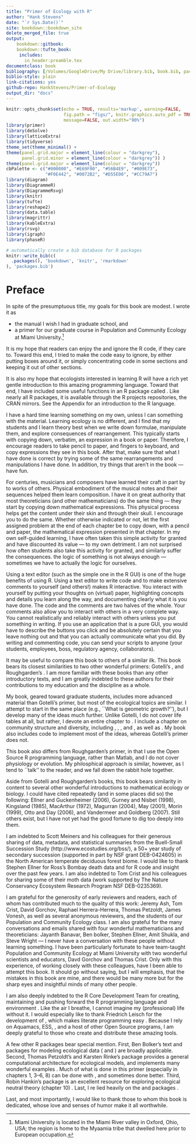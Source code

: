 ```yaml
---
title: "Primer of Ecology with R"
author: "Hank Stevens"
date: "`r Sys.Date()`"
site: bookdown::bookdown_site
delete_merged_file: true
output:
    bookdown::gitbook:
    bookdown::tufte_book:
     includes:
       in_header:preamble.tex
documentclass: book
bibliography: [/Volumes/GoogleDrive/My Drive/library.bib, book.bib, packages.bib]
biblio-style: plain
link-citations: yes
github-repo: HankStevens/Primer-of-Ecology
output_dir: "docs"
---
```


```r
knitr::opts_chunk$set(echo = TRUE, results='markup', warning=FALSE,
                      fig.path = "figs/", knitr.graphics.auto_pdf = TRUE,
                      message=FALSE, out.width="90%")
library(primer)
library(deSolve)
library(latticeExtra)
library(tidyverse)
theme_set(theme_minimal() + 
theme(panel.grid.major = element_line(colour = "darkgrey"),
      panel.grid.minor = element_line(colour = "darkgrey")) ) 
theme(panel.grid.major = element_line(colour = "darkgrey"))
cbPalette <- c("#000000", "#E69F00", "#56B4E9", "#009E73", 
               "#F0E442", "#0072B2", "#D55E00", "#CC79A7")
library(diagram)
library(DiagrammeR)
library(DiagrammeRsvg)
library(knitr)
library(tufte)
library(reshape2)
library(data.table)
library(magrittr)
library(kableExtra)
library(rsvg)
library(igraph)
library(phaseR)

```

```r
# automatically create a bib database for R packages
knitr::write_bib(c(
  .packages(), 'bookdown', 'knitr', 'rmarkdown'
), 'packages.bib')
```


# Preface {-}

\paragraph{Goals and audience}
In spite of the presumptuous title, my goals for this book are modest. I wrote it as 


* the manual I wish I had in graduate school, and
* a primer for our graduate course in Population and Community Ecology at Miami University.^[Miami University is located in the Miami River valley in Oxford, Ohio, USA; the region is home to the Myaamia tribe that dwelled here prior to European occupation.]


It is my hope that readers can enjoy the \emph{ecological content} and ignore the R code, if they care to.  Toward this end, I tried to make the code easy to ignore, by either putting boxes around it, or simply concentrating code in some sections and keeping it out of other sections. 

It is also my hope that ecologists interested in learning R will have a rich yet gentle introduction to this amazing programming language. Toward that end, I have included some useful functions in an R package called \texttt{primer}. Like nearly all R packages, it is available through the R projects repositories, the CRAN mirrors. See the Appendix for an introduction to the R language.

I have a hard time learning something on my own, unless I can \emph{do} something with the material. Learning  ecology is no different, and I find that my students and I learn theory best when we write down formulae, manipulate them, and explore consequences of rearrangement. This typically starts with copying down, verbatim, an expression in a book or paper. Therefore, I encourage readers to take pencil to paper, and fingers to keyboard, and copy expressions they see in this book. After that, make sure that what I have done is correct by trying some of the same rearrangements and manipulations I have done. In addition, try things that aren't in the book --- have fun.

\paragraph{A pedagogical suggestion}
For centuries, musicians and composers have learned their craft in part by \emph{copying by hand} to works of others. Physical embodiment of the musical notes and their sequences helped them learn composition. I have it on great authority that most theoreticians (and other mathematicians) do the same thing --- they start by copying down mathematical expressions. This physical process helps get the content under their skin and through their skull. I encourage you to do the same. Whether otherwise indicated or not, let the first assigned problem at the end of each chapter be to copy down, with a pencil and paper, the mathematical expression presented in that chapter. In my own self-guided learning, I have often taken this simple activity for granted and have discounted its value --- to my own detriment. I am not surprised how often students also take this activity for granted, and similarly suffer the consequences. \emph{Seeing} the logic of something is not always enough --- sometimes we have to actually \emph{recreate} the logic for ourselves.

Using a text editor (such as the simple one in the R GUI) is one of the huge benefits of using R. Using a text editor to write code and to make extensive comments to yourself (and others!) makes R \emph{truly} interactive. You interact with yourself by putting your thoughts on (virtual) paper, highlighting concepts and details you learn along the way, and documenting clearly what it is you have done. The code and the comments are two halves of the whole. Your comments also allow you to interact with others in a very complete way. You cannot realistically and reliably interact with others unless you put something in writing. If you use an application that is a pure GUI, you would have to describe the buttons you click and be absolutely certain that you leave nothing out and that you can actually communicate what you did. By writing and commenting code, you can send your scripts to anyone (your students, employees, boss, regulatory agency, collaborators\ldots). 

\paragraph{Comparison to other texts}
It may be useful to compare this book to others of a similar ilk. This book bears its closest similarities to two other wonderful primers: Gotelli's \emph{A Primer of Ecology}, and Roughgarden's \emph{Primer of Theoretical Ecology}. I am more familiar with these books than any other introductory texts, and I  am greatly indebted to these authors for their contributions to my education and the discipline as a whole. 

My book, geared toward graduate students, includes more advanced material than Gotelli's primer, but most of the ecological topics are similar. I attempt to start in the same place (e.g., ``What is geometric growth?''), but I develop many of the ideas much further. Unlike Gotelli, I do not cover life tables at all, but rather, I devote an entire chapter to \emph{demographic matrix models}. I include a chapter on community structure and diversity, including \emph{multivariate distances}, \emph{species-abundance distributions}, \emph{species-area relations}, and \emph{island biogeography}, as well as \emph{diversity partitioning}. My book also includes code to implement most of the ideas, whereas Gotelli's primer does not.

This book also differs from Roughgarden's primer, in that I use the Open Source R programming language, rather than Matlab\textregistered, and I do not cover physiology or evolution. My philosphical approach is similar, however, as I tend to ``talk'' to the reader, and we fall down the rabbit hole together\footnote{From \emph{Alice's Adventures in Wonderland} (1865), L. Carroll (C. L. Dodgson).}.

Aside from Gotelli and Roughgarden's books, this book bears similarity in content to several other wonderful introductions to mathematical ecology or biology. I could have cited repeatedly (and in some places did so) the following: Ellner and Guckenheimer (2006), Gurney and Nisbet (1998), Kingsland (1985), MacArthur (1972), Magurran (2004), May (2001), Morin (1999), Otto and Day (2006),  and Vandermeer and Goldberg (2007). Still others exist, but I have not yet had the good fortune to dig too deeply into them.

\paragraph{Acknowledgements}
I am indebted to Scott Meiners and his colleagues for their generous sharing of data, metadata, and statistical summaries from the Buell-Small Succession Study (http://www.ecostudies.org/bss/), a 50$+$ year study of secondary succession (supported in part by NSF grant DEB-0424605) in the North American temperate deciduous forest biome. I would like to thank Stephen Ellner for Ross's Bombay death data and for R code and insight over the past few years.  I am also indebted to Tom Crist and his colleagues for sharing some of their moth data (work supported by The Nature Conservancy Ecosystem Research Program
NSF DEB-0235369).

I am grateful for the generosity of early reviewers and readers, each of whom has contributed much to the quality of this work: Jeremy Ash, Tom Crist, David Gorchov, Raphael Herrera-Herrera, Thomas Petzoldt, James Vonesh, as well as several anonymous reviewers, and the students of our Population and Community Ecology class. I am also grateful for the many conversations and emails shared with four wonderful mathematicians and theoreticians: Jayanth Banavar, Ben bolker, Stephen Ellner, Amit Shukla, and Steve Wright --- I never have a conversation with these people without learning something. I have been particularly fortunate to have team-taught Population and Community Ecology at Miami University with two wonderful scientists and educators, Davd Gorchov and Thomas Crist. Only with this experience, of working closely with these colleagues, have I been able to attempt this book. It should go without saying, but I will emphasis, that the mistakes in this book are mine, and there would be many more but for the sharp eyes and insightful minds of many other people.

I am also deeply indebted to the R Core Development Team for creating, maintaining and pushing forward the R programming language and environment \cite{R2009}. Like the air I breathe, I cannot imagine my (professional) life without it. I would especially like to thank Friedrich Leisch for the development of \texttt{Sweave}, which makes literate programming easy \cite{Leisch:2002sw}. Because I rely on Aquamacs, ESS, \LaTeX, and a host of other Open Source programs, I am deeply grateful to those who create and distribute these amazing tools.

A few other R packages bear special mention. First, Ben Bolker's text \cite{Bolker:2008rr} and packages for modeling ecological data (\texttt{bbmle} and \texttt{emdbook}) are broadly applicable. Second, Thomas Petzoldt's and Karsten Rinke's \texttt{simecol} package provides a general computational architecture for ecological models, and implements many wonderful examples \cite{Petzoldt:2007jo}. Much of what is done in this primer (especially in chapters 1, 3--6, 8) can be done with \texttt{simecol}, and sometimes done better. Third, Robin Hankin's \texttt{untb} package is an excellent resource for exploring ecological neutral theory (chapter 10) \cite{Hankin:2007zm}. Last, I re    lied heavily on the \texttt{deSolve} \cite{Soetaert:mw} and \texttt{vegan} packages \cite{Oksanen:2008}.

Last, and most importantly, I would like to thank those to whom this book is dedicated, whose love and senses of humor make it all worthwhile.


